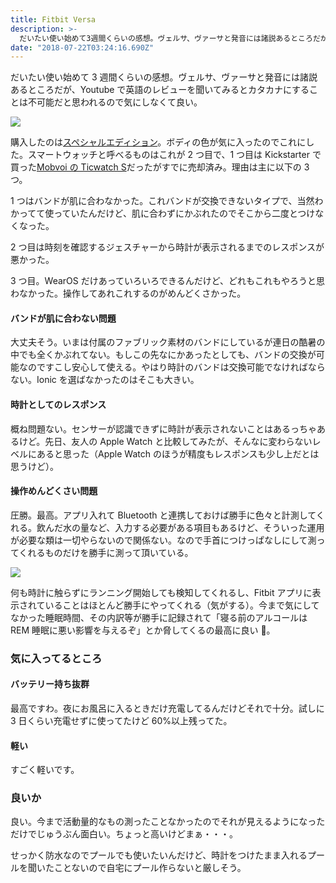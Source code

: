 ```yaml
---
title: Fitbit Versa
description: >-
  だいたい使い始めて3週間くらいの感想。ヴェルサ、ヴァーサと発音には諸説あるところだが、Youtubeで英語のレビューを聞いてみるとカタカナにすることは不可能だと思われるので気にしなくて良い。
date: "2018-07-22T03:24:16.690Z"
---
```


だいたい使い始めて 3 週間くらいの感想。ヴェルサ、ヴァーサと発音には諸説あるところだが、Youtube で英語のレビューを聞いてみるとカタカナにすることは不可能だと思われるので気にしなくて良い。

![](fitbit.jpg)

購入したのは[スペシャルエディション](https://amzn.to/2mx1IdX)。ボディの色が気に入ったのでこれにした。スマートウォッチと呼べるものはこれが 2 つ目で、1 つ目は Kickstarter で買った[Mobvoi の Ticwatch S](https://www.mobvoi.com/pages/ticwatchse)だったがすでに売却済み。理由は主に以下の 3 つ。

1 つはバンドが肌に合わなかった。これバンドが交換できないタイプで、当然わかってて使っていたんだけど、肌に合わずにかぶれたのでそこから二度とつけなくなった。

2 つ目は時刻を確認するジェスチャーから時計が表示されるまでのレスポンスが悪かった。

3 つ目。WearOS だけあっていろいろできるんだけど、どれもこれもやろうと思わなかった。操作してあれこれするのがめんどくさかった。

#### バンドが肌に合わない問題

大丈夫そう。いまは付属のファブリック素材のバンドにしているが連日の酷暑の中でも全くかぶれてない。もしこの先なにかあったとしても、バンドの交換が可能なのですこし安心して使える。やはり時計のバンドは交換可能でなければならない。Ionic を選ばなかったのはそこも大きい。

#### 時計としてのレスポンス

概ね問題ない。センサーが認識できずに時計が表示されないことはあるっちゃあるけど。先日、友人の Apple Watch と比較してみたが、そんなに変わらないレベルにあると思った（Apple Watch のほうが精度もレスポンスも少し上だとは思うけど）。

#### 操作めんどくさい問題

圧勝。最高。アプリ入れて Bluetooth と連携しておけば勝手に色々と計測してくれる。飲んだ水の量など、入力する必要がある項目もあるけど、そういった運用が必要な類は一切やらないので関係ない。なので手首につけっぱなしにして測ってくれるものだけを勝手に測って頂いている。

![](fitbit2.jpg)

何も時計に触らずにランニング開始しても検知してくれるし、Fitbit アプリに表示されていることはほとんど勝手にやってくれる（気がする）。今まで気にしてなかった睡眠時間、その内訳等が勝手に記録されて「寝る前のアルコールは REM 睡眠に悪い影響を与えるぞ」とか脅してくるの最高に良い 🍺。

### 気に入ってるところ

#### バッテリー持ち抜群

最高ですわ。夜にお風呂に入るときだけ充電してるんだけどそれで十分。試しに 3 日くらい充電せずに使ってたけど 60%以上残ってた。

#### 軽い

すごく軽いです。

### 良いか

良い。今まで活動量的なもの測ったことなかったのでそれが見えるようになっただけでじゅうぶん面白い。ちょっと高いけどまぁ・・・。

せっかく防水なのでプールでも使いたいんだけど、時計をつけたまま入れるプールを聞いたことないので自宅にプール作らないと厳しそう。
